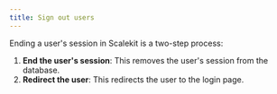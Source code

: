 ```yaml
---
title: Sign out users
---
```


Ending a user's session in Scalekit is a two-step process:

1. **End the user's session**: This removes the user's session from the database.
2. **Redirect the user**: This redirects the user to the login page.
